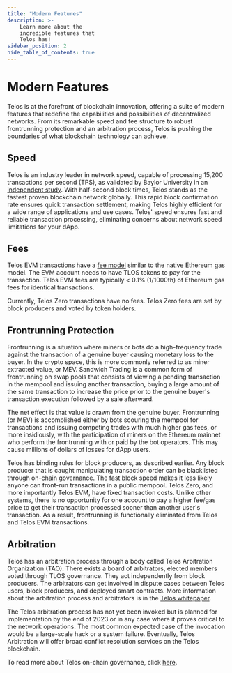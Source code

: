---
title: "Modern Features"
description: >-
    Learn more about the 
    incredible features that
    Telos has!
sidebar_position: 2
hide_table_of_contents: true
---

# Modern Features

Telos is at the forefront of blockchain innovation, offering a suite of modern features that redefine the capabilities and possibilities of decentralized networks. From its remarkable speed and fee structure to robust frontrunning protection and an arbitration process, Telos is pushing the boundaries of what blockchain technology can achieve.

## Speed

Telos is an industry leader in network speed, capable of processing 15,200 transactions per second (TPS), as validated by Baylor University in an [independent study](https://www.telos.net/post/telos-breaking-evm-transaction-records). With half-second block times, Telos stands as the fastest proven blockchain network globally. This rapid block confirmation rate ensures quick transaction settlement, making Telos highly efficient for a wide range of applications and use cases. Telos' speed ensures fast and reliable transaction processing, eliminating concerns about network speed limitations for your dApp.

## Fees

Telos EVM transactions have a [fee model](../../evm/about/gas-fees) similar to the native Ethereum gas model. The EVM account needs to have TLOS tokens to pay for the transaction. Telos EVM fees are typically < 0.1% (1/1000th) of Ethereum gas fees for identical transactions.

Currently, Telos Zero transactions have no fees. Telos Zero fees are set by block producers and voted by token holders.

## Frontrunning Protection

Frontrunning is a situation where miners or bots do a high-frequency trade against the transaction of a genuine buyer causing monetary loss to the buyer. In the crypto space, this is more commonly referred to as miner extracted value, or MEV.  Sandwich Trading is a common form of frontrunning on swap pools that consists of viewing a pending transaction in the mempool and issuing another transaction, buying a large amount of the same transaction to increase the price prior to the genuine buyer's transaction execution followed by a sale afterward.

The net effect is that value is drawn from the genuine buyer. Frontrunning (or MEV) is accomplished either by bots scouring the mempool for transactions and issuing competing trades with much higher gas fees, or more insidiously, with the participation of miners on the Ethereum mainnet who perform the frontrunning with or paid by the bot operators. This may cause millions of dollars of losses for dApp users.

Telos has binding rules for block producers, as described earlier. Any block producer that is caught manipulating transaction order can be blacklisted through on-chain governance. The fast block speed makes it less likely anyone can front-run transactions in a public mempool. Telos Zero, and more importantly Telos EVM, have fixed transaction costs. Unlike other systems, there is no opportunity for one account to pay a higher fee/gas price to get their transaction processed sooner than another user's transaction. As a result, frontrunning is functionally eliminated from Telos and Telos EVM transactions.


## Arbitration

Telos has an arbitration process through a body called Telos Arbitration Organization (TAO). There exists a board of arbitrators, elected members voted through TLOS governance. They act independently from block producers. The arbitrators can get involved in dispute cases between Telos users, block producers, and deployed smart contracts. More information about the arbitration process and arbitrators is in the [Telos whitepaper](https://www.allcryptowhitepapers.com/wp-content/uploads/2019/10/telos_white_paper_english.pdf).

The Telos arbitration process has not yet been invoked but is planned for implementation by the end of 2023 or in any case where it proves critical to the network operations. The most common expected case of the invocation would be a large-scale hack or a system failure. Eventually, Telos Arbitration will offer broad conflict resolution services on the Telos blockchain.

To read more about Telos on-chain governance, click [here](./governance).


